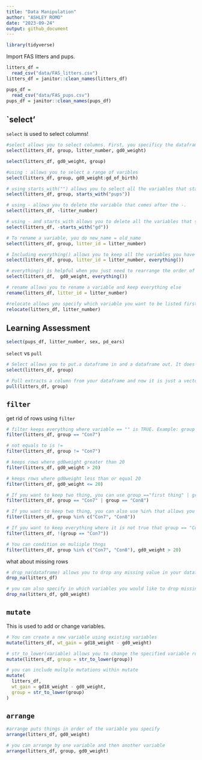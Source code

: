 ```yaml
---
title: "Data Manipulation"
author: "ASHLEY ROMO"
date: "2023-09-24"
output: github_document
---
```

```r
library(tidyverse) 
```

Import FAS litters and pups.

```r
litters_df =
  read_csv("data/FAS_litters.csv")
litters_df = janitor::clean_names(litters_df)

pups_df =
  read_csv("data/FAS_pups.csv")
pups_df = janitor::clean_names(pups_df)
```

## `select'

`select` is used to select columns!

```r
#select allows you to select columns. First, you specificy the dataframe. Then, you list the variables you want to select/keep. The order you list the variables is the order they will be organized in your dataframe. This is a good way to reorder variables.
select(litters_df, group, litter_number, gd0_weight)

select(litters_df, gd0_weight, group)

#using : allows you to select a range of varibles 
select(litters_df, group, gd0_weight:gd_of_birth)

# using starts_with("") allows you to select all the variables that start with the word you specify
select(litters_df, group, starts_with("pups"))

# using - allows you to delete the variable that comes after the -. 
select(litters_df, -litter_number)

# using - and starts_with allows you to delete all the variables that start with name you specify
select(litters_df, -starts_with("gd"))

# To rename a variable, you do new_name = old_name
select(litters_df, group, litter_id = litter_number)

# Including everything() allows you to keep all the variables you have not mentioned 
select(litters_df, group, litter_id = litter_number, everything())

# everything() is helpful when you just need to rearrange the order of the variables. For example, if you want to make gd0_weight the first column. 
select(litters_df,  gd0_weight, everything())
```


```r
# rename allows you to rename a variable and keep everything else
rename(litters_df, litter_id = litter_number)

#relocate allows you specify which variable you want to be listed first
relocate(litters_df, litter_number)
```

## Learning Assessment

```r
select(pups_df, litter_number, sex, pd_ears)
```


`select` vs `pull`
```r
# Select allows you to put.a dataframe in and a dataframe out. It does not care that there is only one column there. It is ALWAYS going to give you a dataframe. 
select(litters_df, group)

# Pull extracts a column from your dataframe and now it is just a vector floating around. It does not exist inside a datafame anymore.   
pull(litters_df, group)
```


## `filter`

get rid of rows using `filter`

```r
# filter keeps everything where variable == "" is TRUE. Example: group == "Con7" alone will output True/False. filter(litters_df, group == "Con7") keeps only the rows where groups == "Con7 is True.
filter(litters_df, group == "Con7")

# not equals to is !=
filter(litters_df, group != "Con7")

# keeps rows where gd0weight greater than 20
filter(litters_df, gd0_weight > 20)

# keeps rows where gd0weight less than or equal 20
filter(litters_df, gd0_weight <= 20)

# If you want to keep two thing, you can use group =="first thing" | group == "second thing" where | means or. 
filter(litters_df, group == "Con7" | group == "Con8")

# If you want to keep two thing, you can also use %in% that allows you to list what you want to keep
filter(litters_df, group %in% c("Con7", "Con8"))

# If you want to keep everything where it is not true that group == "Con7
filter(litters_df, !(group == "Con7"))

# You can condition on muliiple thngs
filter(litters_df, group %in% c("Con7", "Con8"), gd0_weight > 20)
```

what about missing rows

```r
# drop_na(dataframe) allows you to drop any missing value in your dataframe
drop_na(litters_df)

# you can also specify in which variables you would like to drop missing values
drop_na(litters_df, gd0_weight)

```


## `mutate`

This is used to add or change variables.

```r
# You can create a new variable using existing variables
mutate(litters_df, wt_gain = gd18_weight - gd0_weight)

# str_to_lower(variable) allows you to change the specified variable rows into lowercase. Here, we are converting the group variable into a lowercase gorup variable
mutate(litters_df, group = str_to_lower(group))

# you can include multple mutations within mutate
mutate(
  litters_df,
  wt_gain = gd18_weight - gd0_weight,
  group = str_to_lower(group)
)
```

## `arrange`

```r
#arrange puts things in order of the variable you specify
arrange(litters_df, gd0_weight)

# you can arrange by one variable and then another variable
arrange(litters_df, group, gd0_weight)

```




